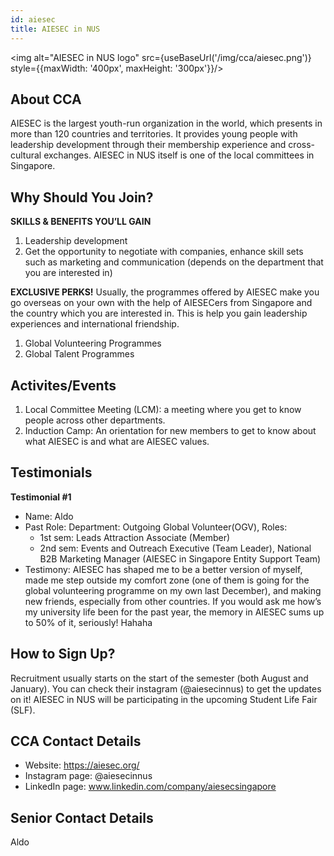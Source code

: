 ```yaml
---
id: aiesec
title: AIESEC in NUS
---
```



<img alt="AIESEC in NUS logo" src={useBaseUrl('/img/cca/aiesec.png')} style={{maxWidth: '400px', maxHeight: '300px'}}/>

## About CCA
AIESEC is the largest youth-run organization in the world, which presents in more than 120 countries and territories. It provides young people with leadership development through their membership experience and cross-cultural exchanges. AIESEC in NUS itself is one of the local committees in Singapore.


## Why Should You Join?
**SKILLS & BENEFITS YOU’LL GAIN**
1. Leadership development
2. Get the opportunity to negotiate with companies, enhance skill sets such as marketing and communication (depends on the department that you are interested in)

**EXCLUSIVE PERKS!**
Usually, the programmes offered by AIESEC make you go overseas on your own with the help of AIESECers from Singapore and the country which you are interested in. This is help you gain leadership experiences and international friendship.
1. Global Volunteering Programmes
2. Global Talent Programmes


## Activites/Events
1. Local Committee Meeting (LCM): a meeting where you get to know people across other departments.
2. Induction Camp: An orientation for new members to get to know about what AIESEC is and what are AIESEC values.


## Testimonials
**Testimonial #1**
- Name: Aldo
- Past Role: Department: Outgoing Global Volunteer(OGV), Roles:
  - 1st sem: Leads Attraction Associate (Member)
  - 2nd sem: Events and Outreach Executive (Team Leader), National B2B Marketing Manager (AIESEC in Singapore Entity Support Team)
- Testimony: AIESEC has shaped me to be a better version of myself, made me step outside my comfort zone (one of them is going for the global volunteering programme on my own last December), and making new friends, especially from other countries. If you would ask me how’s my university life been for the past year, the memory in AIESEC sums up to 50% of it, seriously! Hahaha


## How to Sign Up?
Recruitment usually starts on the start of the semester (both August and January). You can check their instagram (@aiesecinnus) to get the updates on it! AIESEC in NUS will be participating in the upcoming Student Life Fair (SLF).


## CCA Contact Details
- Website: https://aiesec.org/
- Instagram page: @aiesecinnus
- LinkedIn page: www.linkedin.com/company/aiesecsingapore 


## Senior Contact Details
Aldo
